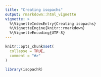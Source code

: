 ```yaml
---
title: "Creating isopachs"
output: rmarkdown::html_vignette
vignette: >
  %\VignetteIndexEntry{Creating isopachs}
  %\VignetteEngine{knitr::rmarkdown}
  %\VignetteEncoding{UTF-8}
---
```


```r
knitr::opts_chunk$set(
  collapse = TRUE,
  comment = "#>"
)
```

```r
library(isopachR)
```
